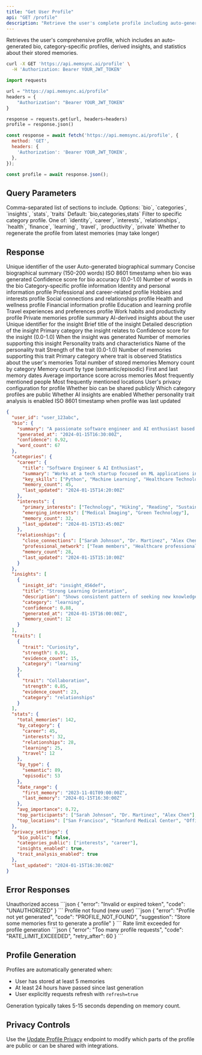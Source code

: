 ```yaml
---
title: "Get User Profile"
api: "GET /profile"
description: "Retrieve the user's complete profile including auto-generated bio, category profiles, and insights"
---
```


Retrieves the user's comprehensive profile, which includes an auto-generated bio, category-specific profiles, derived insights, and statistics about their stored memories.

<RequestExample>

```bash cURL
curl -X GET 'https://api.memsync.ai/profile' \
  -H 'Authorization: Bearer YOUR_JWT_TOKEN'
```

```python Python
import requests

url = "https://api.memsync.ai/profile"
headers = {
    "Authorization": "Bearer YOUR_JWT_TOKEN"
}

response = requests.get(url, headers=headers)
profile = response.json()
```

```javascript JavaScript
const response = await fetch('https://api.memsync.ai/profile', {
  method: 'GET',
  headers: {
    'Authorization': 'Bearer YOUR_JWT_TOKEN',
  },
});

const profile = await response.json();
```

</RequestExample>

## Query Parameters

<ParamField query="include" type="string">
  Comma-separated list of sections to include. Options: `bio`, `categories`, `insights`, `stats`, `traits`
  Default: `bio,categories,stats`
</ParamField>

<ParamField query="category" type="string">
  Filter to specific category profile. One of: `identity`, `career`, `interests`, `relationships`, `health`, `finance`, `learning`, `travel`, `productivity`, `private`
</ParamField>

<ParamField query="refresh" type="boolean" default="false">
  Whether to regenerate the profile from latest memories (may take longer)
</ParamField>

## Response

<ResponseField name="user_id" type="string">
  Unique identifier of the user
</ResponseField>

<ResponseField name="bio" type="object">
  Auto-generated biographical summary
  
  <Expandable title="Bio Properties">
    <ResponseField name="summary" type="string">
      Concise biographical summary (150-200 words)
    </ResponseField>
    <ResponseField name="generated_at" type="string">
      ISO 8601 timestamp when bio was generated
    </ResponseField>
    <ResponseField name="confidence" type="number">
      Confidence score for bio accuracy (0.0-1.0)
    </ResponseField>
    <ResponseField name="word_count" type="number">
      Number of words in the bio
    </ResponseField>
  </Expandable>
</ResponseField>

<ResponseField name="categories" type="object">
  Category-specific profile information
  
  <Expandable title="Category Profiles">
    <ResponseField name="identity" type="object">
      Identity and personal information profile
    </ResponseField>
    <ResponseField name="career" type="object">
      Professional and career-related profile
    </ResponseField>
    <ResponseField name="interests" type="object">
      Hobbies and interests profile
    </ResponseField>
    <ResponseField name="relationships" type="object">
      Social connections and relationships profile
    </ResponseField>
    <ResponseField name="health" type="object">
      Health and wellness profile
    </ResponseField>
    <ResponseField name="finance" type="object">
      Financial information profile
    </ResponseField>
    <ResponseField name="learning" type="object">
      Education and learning profile
    </ResponseField>
    <ResponseField name="travel" type="object">
      Travel experiences and preferences profile
    </ResponseField>
    <ResponseField name="productivity" type="object">
      Work habits and productivity profile
    </ResponseField>
    <ResponseField name="private" type="object">
      Private memories profile summary
    </ResponseField>
  </Expandable>
</ResponseField>

<ResponseField name="insights" type="array">
  AI-derived insights about the user
  
  <Expandable title="Insight Properties">
    <ResponseField name="insight_id" type="string">
      Unique identifier for the insight
    </ResponseField>
    <ResponseField name="title" type="string">
      Brief title of the insight
    </ResponseField>
    <ResponseField name="description" type="string">
      Detailed description of the insight
    </ResponseField>
    <ResponseField name="category" type="string">
      Primary category the insight relates to
    </ResponseField>
    <ResponseField name="confidence" type="number">
      Confidence score for the insight (0.0-1.0)
    </ResponseField>
    <ResponseField name="generated_at" type="string">
      When the insight was generated
    </ResponseField>
    <ResponseField name="memory_count" type="number">
      Number of memories supporting this insight
    </ResponseField>
  </Expandable>
</ResponseField>

<ResponseField name="traits" type="array">
  Personality traits and characteristics
  
  <Expandable title="Trait Properties">
    <ResponseField name="trait" type="string">
      Name of the personality trait
    </ResponseField>
    <ResponseField name="strength" type="number">
      Strength of the trait (0.0-1.0)
    </ResponseField>
    <ResponseField name="evidence_count" type="number">
      Number of memories supporting this trait
    </ResponseField>
    <ResponseField name="category" type="string">
      Primary category where trait is observed
    </ResponseField>
  </Expandable>
</ResponseField>

<ResponseField name="stats" type="object">
  Statistics about the user's memories
  
  <Expandable title="Statistics">
    <ResponseField name="total_memories" type="number">
      Total number of stored memories
    </ResponseField>
    <ResponseField name="by_category" type="object">
      Memory count by category
    </ResponseField>
    <ResponseField name="by_type" type="object">
      Memory count by type (semantic/episodic)
    </ResponseField>
    <ResponseField name="date_range" type="object">
      First and last memory dates
    </ResponseField>
    <ResponseField name="avg_importance" type="number">
      Average importance score across memories
    </ResponseField>
    <ResponseField name="top_participants" type="array">
      Most frequently mentioned people
    </ResponseField>
    <ResponseField name="top_locations" type="array">
      Most frequently mentioned locations
    </ResponseField>
  </Expandable>
</ResponseField>

<ResponseField name="privacy_settings" type="object">
  User's privacy configuration for profile
  
  <Expandable title="Privacy Settings">
    <ResponseField name="bio_public" type="boolean">
      Whether bio can be shared publicly
    </ResponseField>
    <ResponseField name="categories_public" type="array">
      Which category profiles are public
    </ResponseField>
    <ResponseField name="insights_enabled" type="boolean">
      Whether AI insights are enabled
    </ResponseField>
    <ResponseField name="trait_analysis_enabled" type="boolean">
      Whether personality trait analysis is enabled
    </ResponseField>
  </Expandable>
</ResponseField>

<ResponseField name="last_updated" type="string">
  ISO 8601 timestamp when profile was last updated
</ResponseField>

<ResponseExample>

```json Response
{
  "user_id": "user_123abc",
  "bio": {
    "summary": "A passionate software engineer and AI enthusiast based in San Francisco. Currently working at a tech startup focused on machine learning applications in healthcare. Enjoys hiking, reading about emerging technologies, and spending time with family. Has a strong interest in sustainable technology and frequently travels for both work and leisure. Values continuous learning and meaningful relationships.",
    "generated_at": "2024-01-15T16:30:00Z",
    "confidence": 0.92,
    "word_count": 67
  },
  "categories": {
    "career": {
      "title": "Software Engineer & AI Enthusiast",
      "summary": "Works at a tech startup focused on ML applications in healthcare",
      "key_skills": ["Python", "Machine Learning", "Healthcare Technology"],
      "memory_count": 45,
      "last_updated": "2024-01-15T14:20:00Z"
    },
    "interests": {
      "primary_interests": ["Technology", "Hiking", "Reading", "Sustainability"],
      "emerging_interests": ["Medical Imaging", "Green Technology"],
      "memory_count": 32,
      "last_updated": "2024-01-15T13:45:00Z"
    },
    "relationships": {
      "close_connections": ["Sarah Johnson", "Dr. Martinez", "Alex Chen"],
      "professional_network": ["Team members", "Healthcare professionals"],
      "memory_count": 28,
      "last_updated": "2024-01-15T15:10:00Z"
    }
  },
  "insights": [
    {
      "insight_id": "insight_456def",
      "title": "Strong Learning Orientation",
      "description": "Shows consistent pattern of seeking new knowledge and skills, particularly in AI and healthcare domains",
      "category": "learning",
      "confidence": 0.88,
      "generated_at": "2024-01-15T16:00:00Z",
      "memory_count": 12
    }
  ],
  "traits": [
    {
      "trait": "Curiosity",
      "strength": 0.91,
      "evidence_count": 15,
      "category": "learning"
    },
    {
      "trait": "Collaboration",
      "strength": 0.85,
      "evidence_count": 23,
      "category": "relationships"
    }
  ],
  "stats": {
    "total_memories": 142,
    "by_category": {
      "career": 45,
      "interests": 32,
      "relationships": 28,
      "learning": 25,
      "travel": 12
    },
    "by_type": {
      "semantic": 89,
      "episodic": 53
    },
    "date_range": {
      "first_memory": "2023-11-01T09:00:00Z",
      "last_memory": "2024-01-15T16:30:00Z"
    },
    "avg_importance": 0.72,
    "top_participants": ["Sarah Johnson", "Dr. Martinez", "Alex Chen"],
    "top_locations": ["San Francisco", "Stanford Medical Center", "Office"]
  },
  "privacy_settings": {
    "bio_public": false,
    "categories_public": ["interests", "career"],
    "insights_enabled": true,
    "trait_analysis_enabled": true
  },
  "last_updated": "2024-01-15T16:30:00Z"
}
```

</ResponseExample>

## Error Responses

<ResponseField name="401" type="object">
  Unauthorized access
  ```json
  {
    "error": "Invalid or expired token",
    "code": "UNAUTHORIZED"
  }
  ```
</ResponseField>

<ResponseField name="404" type="object">
  Profile not found (new user)
  ```json
  {
    "error": "Profile not yet generated",
    "code": "PROFILE_NOT_FOUND",
    "suggestion": "Store some memories first to generate a profile"
  }
  ```
</ResponseField>

<ResponseField name="429" type="object">
  Rate limit exceeded for profile generation
  ```json
  {
    "error": "Too many profile requests",
    "code": "RATE_LIMIT_EXCEEDED",
    "retry_after": 60
  }
  ```
</ResponseField>

## Profile Generation

Profiles are automatically generated when:
- User has stored at least 5 memories
- At least 24 hours have passed since last generation
- User explicitly requests refresh with `refresh=true`

Generation typically takes 5-15 seconds depending on memory count.

## Privacy Controls

Use the [Update Profile Privacy](/api-reference/endpoint/update-profile-privacy) endpoint to modify which parts of the profile are public or can be shared with integrations. 